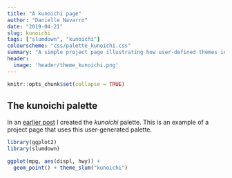 ```yaml
---
title: "A kunoichi page"
author: "Danielle Navarro"
date: "2019-04-21"
slug: kunoichi
tags: ["slumdown", "kunoichi"]
colourscheme: "css/palette_kunoichi.css"
summary: "A simple project page illustrating how user-defined themes in slumdwon can be used as the basis of individual pages and ggplot2 figures. It doesn't do very much."
header:
  image: 'header/theme_kunoichi.png'
---
```


```r
knitr::opts_chunk$set(collapse = TRUE)
```


## The kunoichi palette

In an [earlier post](/post/colour-palettes/) I created the *kunoichi* palette. This is an example of a project page that uses this user-generated palette. 

```r
library(ggplot2)
library(slumdown)

ggplot(mpg, aes(displ, hwy)) + 
  geom_point() + theme_slum("kunoichi")
```

